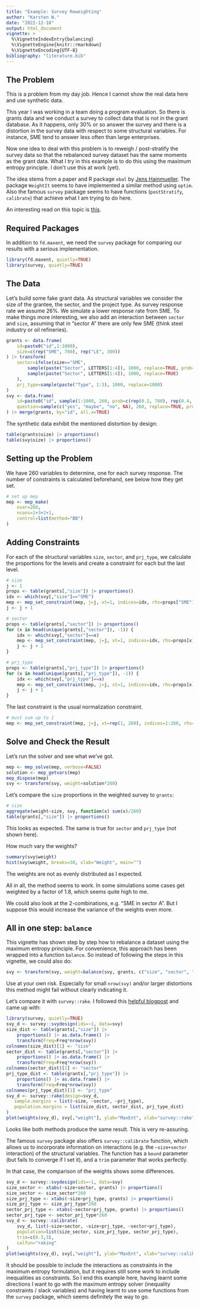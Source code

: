 ```yaml
---
title: "Example: Survey Reweighting"
author: "Karsten W."
date: "2022-12-10"
output: html_document
vignette: >
  %\VignetteIndexEntry{balancing}
  %\VignetteEngine{knitr::rmarkdown}
  %\VignetteEncoding{UTF-8}
bibliography: "literature.bib"
---
```


## The Problem

This is a problem from my day job. Hence I cannot show the real data here and use synthetic data.

This year I was working in a team doing a program evaluation. So there is grants data and we conduct a survey to collect data that is not in the grant database. As it happens, only 30% or so answer the survey and there is a distortion in the survey data with respect to some structural variables. For instance, SME tend to answer less often than large enterprises.

Now one idea to deal with this problem is to reweigh / post-stratify the survey data so that the rebalanced survey dataset has the same moments as the grant data. What I try in this example is to do this using the maximum entropy principle. I don't use this at work (yet).

The idea stems from a paper and R package `ebal` by [Jens Hainmueller](https://doi.org/10.1093/pan/mpr025). The package `WeightIt` seems to have implemented a similar method using `optim`. Also the famous `survey` package seems to have functions (`postStratify`, `calibrate`) that achieve what I am trying to do here.

An interesting read on this topic is [this](https://www.surveypractice.org/article/2809-post-stratification-or-non-response-adjustment).

## Required Packages

In addition to `fd.maxent`, we need the `survey` package for comparing our results with a serious implementation.

```r
library(fd.maxent, quietly=TRUE)
library(survey, quietly=TRUE)
```

## The Data

Let's build some fake grant data. As structural variables we consider the size of the
grantee, the sector, and the project type. As survey response rate we assume 26%. We
simulate a lower response rate from SME. To make things more interesting, we also add an interaction between `sector` and `size`, assuming that in "sector A" there are only few SME (think steel industry or oil refineries).

```r
grants <- data.frame(
	id=paste0("id",1:1000),
	size=c(rep("SME", 700), rep("LE", 300))
) |> transform(
	sector=ifelse(size=="SME", 
		sample(paste("Sector", LETTERS[1:4]), 1000, replace=TRUE, prob=c(0.1, 0.3, 0.3, 0.3)),
		sample(paste("Sector", LETTERS[1:4]), 1000, replace=TRUE)
	),
	prj_type=sample(paste("Type", 1:3), 1000, replace=1000)
)
svy <- data.frame(
	id=paste0("id", sample(1:1000, 260, prob=c(rep(0.2, 700), rep(0.4, 300)))),
	question=sample(c("yes", "maybe", "no", NA), 260, replace=TRUE, prob=c(0.3, 0.3, 0.3, 0.1))
) |> merge(grants, by="id", all.x=TRUE)
```

The synthetic data exhibit the mentioned distortion by design:

```r
table(grants$size) |> proportions()
table(svy$size) |> proportions()
```

## Setting up the Problem

We have 260 variables to determine, one for each survey response. The number of constraints is calculated beforehand, see below how they get set.

```r
# set up mep
mep <- mep_make(
	nvar=260, 
	ncons=1+3+2+1, 
	control=list(method="BB")
)
```

## Adding Constraints

For each of the structural variables `size`, `sector`, and `prj_type`, we calculate the
proportions for the levels and create a constraint for each but the last level.

```r
# size
j <- 1
props <- table(grants[,"size"]) |> proportions()
idx <- which(svy[,"size"]=="SME")
mep <- mep_set_constraint(mep, j=j, xt=1, indices=idx, rhs=props["SME"])
j <- j + 1

# sector
props <- table(grants[,"sector"]) |> proportions()
for (x in head(unique(grants[,"sector"]), -1)) {
	idx <- which(svy[,"sector"]==x)
	mep <- mep_set_constraint(mep, j=j, xt=1, indices=idx, rhs=props[x])
	j <- j + 1
}

# prj_type
props <- table(grants[,"prj_type"]) |> proportions()
for (x in head(unique(grants[,"prj_type"]), -1)) {
	idx <- which(svy[,"prj_type"]==x)
	mep <- mep_set_constraint(mep, j=j, xt=1, indices=idx, rhs=props[x])
	j <- j + 1
}
```

The last constraint is the usual normalization constraint. 

```r
# must sum up to 1
mep <- mep_set_constraint(mep, j=j, xt=rep(1, 260), indices=1:260, rhs=1)
```

## Solve and Check the Result

Let's run the solver and see what we've got.

```r
mep <- mep_solve(mep, verbose=FALSE)
solution <- mep_getvars(mep)
mep_dispose(mep)
svy <- transform(svy, weight=solution*260)
```

Let's compare the `size` proportions in the weighted survey to `grants`:

```r
# size
aggregate(weight~size, svy, function(x) sum(x)/260)
table(grants[,"size"]) |> proportions()
```

This looks as expected. The same is true for `sector` and `prj_type` (not shown here). 

How much vary the weights? 

```r
summary(svy$weight)
hist(svy$weight, breaks=30, xlab="Weight", main="")
```

The weights are not as evenly distributed as I expected.

All in all, the method seems to work. In some simulations some cases get weighted by a factor of 1.8, which seems quite high to me. 

We could also look at the 2-combinations, e.g. "SME in sector A". But I suppose this would increase the variance of the weights even more. 

## All in one step: `balance`

This vignette has shown step by step how to rebalance a dataset using the maximum entropy principle. For convenience, this approach has been wrapped into a function `balance`. So instead of following the steps in this vignette, we could also do:

```r
svy <- transform(svy, weight=balance(svy, grants, c("size", "sector", "prj_type")))
```

Use at your own risk. Especially for small `nrow(svy)` and/or larger distortions this method might fail without clearly indicating it.

Let's compare it with `survey::rake`. I followed this [helpful blogpost](https://tophcito.blogspot.com/2014/04/survey-computing-your-own-post.html) and came up with:

```r
library(survey, quietly=TRUE)
svy_d <- survey::svydesign(ids=~1, data=svy)
size_dist <- table(grants[,"size"]) |> 
	proportions() |> as.data.frame() |>
	transform(Freq=Freq*nrow(svy))
colnames(size_dist)[1] <- "size"
sector_dist <- table(grants[,"sector"]) |> 
	proportions() |> as.data.frame() |>
	transform(Freq=Freq*nrow(svy))
colnames(sector_dist)[1] <- "sector"
prj_type_dist <- table(grants[,"prj_type"]) |> 
	proportions() |> as.data.frame() |>
	transform(Freq=Freq*nrow(svy))
colnames(prj_type_dist)[1] <- "prj_type"
svy_d <- survey::rake(design=svy_d,
   sample.margins = list(~size, ~sector, ~prj_type),
   population.margins = list(size_dist, sector_dist, prj_type_dist)
)
plot(weights(svy_d), svy[,"weight"], ylab="MaxEnt", xlab="survey::rake")
```

Looks like both methods produce the same result. This is very re-assuring.

The famous `survey` package also offers `survey::calibrate` function, which allows us to incorporate information on interactions (e.g. the `~size+sector` interaction) of the structural variables. The function has a `bound` parameter (but fails to converge if I set it), and a `trim` parameter that works perfectly.

In that case, the comparison of the weights shows some differences.

```r
svy_d <- survey::svydesign(ids=~1, data=svy)
size_sector <- xtabs(~size+sector, grants) |> proportions()
size_sector <- size_sector*260
size_prj_type <- xtabs(~size+prj_type, grants) |> proportions()
size_prj_type <- size_prj_type*260
sector_prj_type <- xtabs(~sector+prj_type, grants) |> proportions()
sector_prj_type <- sector_prj_type*260
svy_d <- survey::calibrate(
	svy_d, list(~size+sector, ~size+prj_type, ~sector+prj_type), 
    population=list(size_sector, size_prj_type, sector_prj_type),
	trim=c(0.3,3),
	calfun="raking"
)
plot(weights(svy_d), svy[,"weight"], ylab="MaxEnt", xlab="survey::calibrate(xtabs,trim)")
```

It should be possible to include the interactions as constraints in the maximum entropy formulation, but it requires still some work to include inequalities as constraints. So I end this example here, having learnt some directions I want to go with the maximum entropy solver (inequality constraints / slack variables) and having learnt to use some functions from the `survey` package, which seems definitely the way to go.

